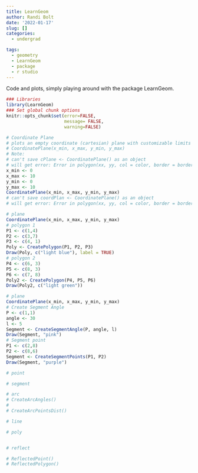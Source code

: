 ```yaml
---
title: LearnGeom
author: Randi Bolt
date: '2022-01-17'
slug: []
categories:
  - undergrad

tags:
  - geometry
  - LearnGeom
  - package
  - r studio
---
```


Code and plots, simply playing around with the package LearnGeom. 

```r
### Libraries  
library(LearnGeom)
### Set global chunk options 
knitr::opts_chunk$set(error=FALSE, 
                      message= FALSE,
                      warning=FALSE)
```

```r
# Coordinate Plane 
# plots an empty coordinate (cartesian) plane with customizable limits for the X and Y axis.
# CoordinatePlane(x_min, x_max, y_min, y_max)
# Note: 
# can't save cPlane <- CoordinatePlane() as an object
# will get error: Error in polygon(xx, yy, col = color, border = border) : plot.new has not been called yet
x_min <- 0
x_max <- 10
y_min <- 0
y_max <- 10
CoordinatePlane(x_min, x_max, y_min, y_max)
# can't save coordPlan <- CoordinatePlane() as an object
# will get error: Error in polygon(xx, yy, col = color, border = border) : plot.new has not been called yet
```

```r
# plane 
CoordinatePlane(x_min, x_max, y_min, y_max)
# polygon 1 
P1 <- c(1,4)
P2 <- c(3,7)
P3 <- c(4, 1)
Poly <- CreatePolygon(P1, P2, P3)
Draw(Poly, c("light blue"), label = TRUE)
# polygon 2 
P4 <- c(6, 3)
P5 <- c(8, 3)
P6 <- c(7, 8)
Poly2 <- CreatePolygon(P4, P5, P6)
Draw(Poly2, c("light green"))
```

```r
# plane 
CoordinatePlane(x_min, x_max, y_min, y_max)
# Create Segment Angle
P <- c(1,1)
angle <- 30
l <- 5
Segment <- CreateSegmentAngle(P, angle, l)
Draw(Segment, "pink")
# Segment point
P1 <- c(2,8)
P2 <- c(8,6)
Segment <- CreateSegmentPoints(P1, P2)
Draw(Segment, "purple")
```


```r
# point 

# segment

# arc
# CreateArcAngles()
# 
# CreateArcPointsDist()

# line 

# poly 


# reflect  

# ReflectedPoint()
# ReflectedPolygon()
```